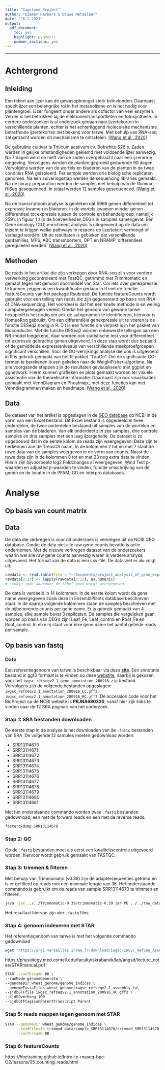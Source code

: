 ```yaml
---
title: "Capstone Project"
author: "Diemer Harbers & Douwe Metselaar"
date: "16-2-2021"
output:
  pdf_document:
    toc: yes
    highlight: pygments
    number_sections: yes
---
```


---

\newpage

# Achtergrond
## Inleiding
Een tekort aan ijzer kan de gewasopbrengst sterk beïnvloeden. Daarnaast speelt ijzer een belangrijke rol in het metabolisme en is het nodig voor plantengroei. IJzer fungeert onder andere als cofactor van veel enzymen. Verder is het betrokken bij de elektronentransportketen en fotosynthese. In eerdere onderzoeken is al onderzoek gedaan naar ijzertekorten in verschillende planten, echter is het achterliggend moleculaire mechanisme betreffende ijzertekorten niet bekend voor tarwe. Met behulp van RNA-seq zal getracht worden dit mechanisme te ontrafelen. [(Wang et al., 2020)](https://www.ncbi.nlm.nih.gov/pmc/articles/PMC7550799/)

De gebruikte cultivar is Triticum aestivum cv. Bobwhite S26 s. Zaden werden in gelijke omstandigheden gekiemd met voldoende ijzer aanwezig. Na 7 dagen werd de helft van de zaden overgebracht naar een ijzerarme omgeving. Vervolgens werden de planten gegroeid gedurende 90 dagen. Vervolgens werden van de wortels en bladeren van de planten in de twee condities RNA geïsoleerd. Per sample werden drie biologische replicaten genomen. Na een zuiveringsstap werden de sequencing libraries gemaakt. Na de library preparation werden de samples met behulp van de Illumina HiSeq gesequenced. In totaal werden 12 samples gesequenced. [(Wang et al., 2020)](https://www.ncbi.nlm.nih.gov/pmc/articles/PMC7550799/)

Na de transcriptoom analyse is gebleken dat 5969 genen differentieel tot expressie kwamen in bladeren. In de wortels kwamen minder genen differentieel tot expressie tussen de controle en behandelgroep, namelijk 2591. In figuur 1 zijn de hoeveelheden DEG’s in samples samengevat. Een Gene ontology (GO) enrichment analysis is uitegevoerd op de data om inzicht te krijgen welke pathways in respons op ijzertekort verhoogd of verlaagd worden. Uit de resultaten is gebleken dat verschillende genfamilies, MFS, ABC transmporters, OPT en NRAMP, differentieel gereguleerd werden. [(Wang et al., 2020)](https://www.ncbi.nlm.nih.gov/pmc/articles/PMC7550799/)

## Methoden
De reads in het artikel die zijn verkregen door RNA-seq zijn voor verdere verwerking gecontroleerd met FastQC, getrimmd met Trimmomatic en gemapt tegen het genoom doormiddel van Star. Om iets over genexpressie te kunnen zeggen is een kwantificatie gedaan in R met de functie featureCounts van het package Rsubread. De functie featureCounts wordt gebruikt voor een telling van reads die zijn gegenereerd op basis van RNA of DNA-sequencing. Het voordeel is dat het een snelle methode is en weinig computergeheugen vereist. Omdat het genoom van gewone tarwe hexaploid is het nodig om ook de subgenomen te identificeren, hiervoor is HomeoRoq gebruikt. Om een differentiële genexpressie uit te voeren is de functie DESeq2 nodig in R. Dit is een functie die verpakt is in het pakket van Bioconducter. Met de functie DESeq2 worden onbewerkte tellingen aan een NB-model toegekend, daar worden ook statistische test voor differentieel tot expressie gebrachte genen uitgevoerd. In deze stap wordt dus bepaald of de gemiddelde expressieniveaus van verschillende steekproefgroepen significant verschillen. Voor de GO-verrijkings analyse die ook is uitgevoerd in R is gebruik gemaakt van het R-pakket “TopGo”. Om de significante GO-termen te berekenen is een gekeken naar de WeightFisher-algoritme. Na alle voorgaande stappen zijn de resultaten gevisualiseerd met ggplot en ggnetwork. Hierin kunnen grafieken en plots gemaakt worden ter visuele assistentie van de theoretische informatie. Daarnaast zijn ook visualisaties gemaakt met VennDiagram en Pheatmap., met deze functies kan met Venndiagrammen maken en headmaps. [(Wang et al., 2020)](https://www.ncbi.nlm.nih.gov/pmc/articles/PMC7550799/)

## Data
De dataset van het artikel is opgeslagen in de [GEO database](https://www.ncbi.nlm.nih.gov/geo/query/acc.cgi?acc=GSE162027) op NCBI in de vorm van een Excel bestand. Dit Excel bestand is opgedeeld in twee onderdelen, de twee onderdelen bestaand uit samples van de wortelen en samples van de bladeren. Van elk onderdeel zijn zes samples, drie controle samples en drie samples met een laag ijzergehalte. De dataset is zo opgebouwd dat in de eerste kolom de reads zijn weergegeven. Deze zijn te herkennen aan de TreasCS naam. In de kolommen 2 tot en met 7 staat de ruwe data van de samples weergeven in de vorm van counts. Naast de ruwe data zijn in de kolommen 8 tot en met 23 nog extra data te vinden. Hierin zijn bijvoorbeeld log2 Foldchanges al weergegeven, Wald Test p-waarden en adjusted p-waarden te vinden, functie omschrijving van de genen en de locatie in de PFAM, GO en Interpro databases.

\newpage

# Analyse

## Op basis van count matrix
## Data
De data die verkregen is voor dit onderzoek is verkregen uit de NCBI GEO database. Omdat de data niet alle raw gene counts bevatte is actie ondernomen. Met de nieuwe verkregen dataset van de onderzoekers waarin wel alle raw gene counts aanwezig waren is verdere analyse uitgevoerd. Het format van de data is een csv-file. De data ziet er als volgt uit:

```r
rawdata <- read.table(file = "~/Documents/project_analysis_of_gene_expression/CapstoneProject/Gene Level Raw Counts.csv", sep = ",", header = TRUE)
rawdata[2:13] <- lapply(rawdata[2:13], as.numeric)
# stukje code waardoor de tabel goed wordt weergegeven.
```

De data is verdeeld in 14 kolommen. In de eerste kolom wordt de gene name weergegeven zoals deze in EnsemblPlants database beschreven staat. In de daarop volgende kolommen staan de samples beschreven met de bijbehorende counts per gene name. Er is gebruik gemaakt van 4 samples, elke sample bevat 3 replicaten. De samples die vergeleken gaan worden op basis van DEG's zijn: Leaf_Fe, Leaf_control en Root_Fe en Root_control. In elke rij staat voor elke gene name het aantal getelde reads per sample.

## Op basis van fastq

### Data
Een referentiegenoom van tarwe is beschikbaar via deze [**site**](https://www.wheatgenome.org/Tools-and-Resources/IWGSC-RefSeq-v2.1-Assembly-and-Annotation-now-freely-available-at-URGI-and-NCBI). Een annotatie bestand in ggf3 formaat is te vinden op deze [webstite](https://urgi.versailles.inrae.fr/download/iwgsc/IWGSC_RefSeq_Annotations/v2.1/), daarbij is gekozen voor het `	iwgsc_refseqv2.1_gene_annotation_200916.zip` bestand. Vervolgens zijn de volgende bestanden opgeslagen: `iwgsc_refseqv2.1_annotation_200916_LC.gff3`, `iwgsc_refseqv2.1_annotation_200916_HC.gff3`. De accession code voor het BioProject op de NCBI website is **PRJNA680330**, vanaf hier zijn links te vinden naar de 12 SRA pagina's van het onderzoek. 

### Stap 1: SRA bestanden downloaden
De eerste stap in de analyse is het downloaden van de `.fastq` bestanden van SRA. De volgende 12 samples moeten gedownload worden:

* SRR13114670
* SRR13114671
* SRR13114672
* SRR13114673
* SRR13114674
* SRR13114675
* SRR13114676
* SRR13114677
* SRR13114678
* SRR13114679
* SRR13114680
* SRR13114681

Met het onderstaande commando worden twee `.fastq` bestanden gedownload, een met de forward reads en een met de reverse reads. 

```bash
fasterq-dump SRR13114670
```

### Stap 2: QC
Op de `.fastq` bestanden moet als eerst een kwaliteitscontrole uitgevoerd worden, hiervoor wordt gebruik gemaakt van FASTQC. 

### Stap 3: trimmen & filteren
Met behulp van Trimmomatic (v0.39) zijn de adaptersequenties getrimd en is er gefilterd op reads met een minimale lengte van 36. Het onderstaande commando is gebruikt om de reads van sample SRR13114670 te trimmen en filteren.

```bash
java -jar ../../Trimmomatic-0.39/trimmomatic-0.39.jar PE ../../raw_data/sample_SRR13114670/SRR13114670_1.fastq ../../raw_data/sample_SRR13114670/SRR13114670_1.fastq trimmed_SRR13114670_1_p.fastq trimmed_SRR13114670_1_u.fastq trimmed_SRR13114670_2_p.fastq trimmed_SRR13114670_2_u.fastq ILLUMINACLIP:TruSeq3-PE.fa:2:30:1 MINLEN:36 SLIDINGWINDOW:4:20 AVGQUAL:20
```

Het resultaat hiervan zijn vier `.fastq` files. 

### Stap 4: genoom indexeren met STAR
Het referentiegenoom van tarwe is met het volgende commando gedownload

```bash
wget "https://urgi.versailles.inrae.fr/download/iwgsc/IWGSC_RefSeq_Assemblies/v2.1//iwgsc_refseqv2.1_assembly.fa.zip"
```

https://physiology.med.cornell.edu/faculty/skrabanek/lab/angsd/lecture_notes/STARmanual.pdf
```bash
STAR --runThreadN 80 \
--runMode genomeGenerate \
--genomeDir wheat_genome/genome_indices \
--genomeFastaFiles wheat_genome/iwgsc_refseqv2.1_assembly.fa\
--sjdbGTFfile iwgsc_refseqv2.1_annotation_200916_HC.gff3 \
--sjdbOverhang 100
--sjdbGTFtagExonParentTranscript Parent

```

### Stap 5: reads mappen tegen genoom met STAR

```bash
STAR --genomeDir wheat_genome/genome_indices \
     --readFilesIn trimmed_data/sample_SRR13114670/trimmed_SRR13114670_1_p.fastq trimmed_data/sample_SRR13114670/trimmed_SRR13114670_2_p.fastq \
     --runThreadN 80
```

### Stap 6: featureCounts
https://hbctraining.github.io/Intro-to-rnaseq-hpc-O2/lessons/05_counting_reads.html
